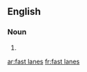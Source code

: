 ==English==

===Noun===
{{head|en|noun plural form|head=[[fast]] [[lanes]]}}

# {{plural of|fast lane|lang=en}}

[[ar:fast lanes]]
[[fr:fast lanes]]